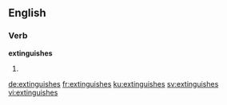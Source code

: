 ==English==

===Verb===
'''extinguishes'''
# {{en-third-person singular of|extinguish}}

[[de:extinguishes]]
[[fr:extinguishes]]
[[ku:extinguishes]]
[[sv:extinguishes]]
[[vi:extinguishes]]
